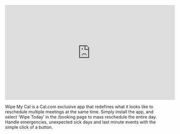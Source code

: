 <iframe
  width="560"
  height="315"
  src="https://www.youtube.com/embed/lPO6SAjkKrQ?start=235"
  title="YouTube video player"
  frameborder="0"
  allow="accelerometer; autoplay; clipboard-write; encrypted-media; gyroscope; picture-in-picture"
  allowfullscreen></iframe>

Wipe My Cal is a Cal.com exclusive app that redefines what it looks like to reschedule multiple meetings at the same time. Simply install the app, and select ‘Wipe Today’ in the /booking page to mass reschedule the entire day. Handle emergencies, unexpected sick days and last minute events with the simple click of a button.
